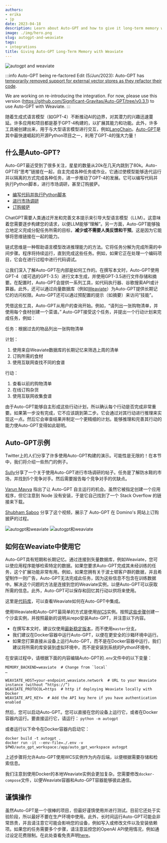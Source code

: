 ```yaml
---
authors:
- erika
- jp
date: 2023-04-18
description: Learn about Auto-GPT and how to give it long-term memory with Weaviate!
image: ./img/hero.png
slug: autogpt-and-weaviate
tags:
- integrations
title: Giving Auto-GPT Long-Term Memory with Weaviate
---
```


![autogpt and weaviate](./img/hero.png)

<!-- truncate -->

:::info Auto-GPT being re-factored
Edit (5/Jun/2023): Auto-GPT has [temporarily removed support for external vector stores as they refactor their code](https://github.com/Significant-Gravitas/Auto-GPT/blob/60ac0c4da15930d5e40af87fba6248ec37a951ee/BULLETIN.md?plain=1#L27).

We are working on re-introducing the integration. For now, please use this version (https://github.com/Significant-Gravitas/Auto-GPT/tree/v0.3.1) to use Auto-GPT with Weaviate.
:::

随着生成式语言模型（如GPT-4）不断推动AI的边界，对其潜力的兴趣迅速蔓延。许多应用和项目都是基于GPT-4构建的，以扩展其能力和功能。此外，许多工具被创建出来，用于与大型语言模型进行交互，例如[LangChain](https://python.langchain.com/en/latest/)。[Auto-GPT](https://github.com/Torantulino/Auto-GPT)是其中最快速崛起的开源Python项目之一，利用了GPT-4的强大力量！

## 什么是Auto-GPT?
Auto-GPT最近受到了很多关注，星星的数量从20k在几天内跳到了80k。Auto-GPT将“思考”链接在一起，自主完成各种任务或作业。它通过使模型能够迭代运行并以隔离的方式完成各种任务，进一步推动了GPT-4的发展。它可以编写代码并执行Python脚本，进行市场调研，甚至订购披萨。

- [编写代码并执行Python脚本](https://twitter.com/SigGravitas/status/1642181498278408193?ref_src=twsrc%5Etfw%7Ctwcamp%5Etweetembed%7Ctwterm%5E1642181498278408193%7Ctwgr%5Eaa2e51a2fc46f95cf982d6baa333a4ea14d1b264%7Ctwcon%5Es1_&ref_url=https%3A%2F%2Fcdn.embedly.com%2Fwidgets%2Fmedia.html%3Ftype%3Dtext2Fhtmlkey%3Da19fcc184b9711e1b4764040d3dc5c07schema%3Dtwitterurl%3Dhttps3A%2F%2Ftwitter.com%2FSigGravitas%2Fstatus%2F1642181498278408193image%3Dhttps3A%2F%2Fi.embed.ly%2F1%2Fimage3Furl3Dhttps253A252F252Fabs.twimg.com252Ferrors252Flogo46x38.png26key3Da19fcc184b9711e1b4764040d3dc5c07)
- [进行市场调研](https://twitter.com/BoucherNicolas/status/1646250166834307072)
- [订购披萨](https://twitter.com/Saboo_Shubham_/status/1646739277328314368)

ChatGPT需要人类通过开发和完善文本提示来引导大型语言模型（LLM）。这意味着您需要逐步构建您的请求，以便LLM能够“理解”。另一方面，Auto-GPT能够独立地定义完成分配任务所需的目标，**减少或不需要人类反馈和干预**。这是因为它能够将思维链接在一起的能力。

链式思维是一种帮助语言模型改进推理能力的方法。它将任务分解为完成所需的中间步骤。程序将持续运行，直到完成这些任务。例如，如果它正在处理一个编码项目，它会在进行过程中进行代码调试。

让我们深入了解Auto-GPT在内部是如何工作的。在撰写本文时，Auto-GPT使用GPT-4（或可选的GPT-3.5）进行文本生成，并使用GPT-3.5进行文件存储和摘要。在配置时，Auto-GPT会提供一系列工具，如代码执行器、谷歌搜索API或计算器。此外，还可以通过向量数据库（例如[Weaviate](https://weaviate.io/)）为Auto-GPT提供长期记忆的访问权限。Auto-GPT还可以通过预配置的提示（如摘要）来访问“技能”。

凭借这些工具，Auto-GPT从用户的查询开始。例如，“请列出一张购物清单，并使用每个食材创建一个菜谱。” Auto-GPT接受这个任务，并提出一个行动计划来完成任务，例如：

任务：根据过去的物品列出一张购物清单

计划：
1. 使用来自Weaviate数据库的长期记忆来筛选上周的清单
2. 订购所需的食材
3. 使用互联网查找不同的食谱

行动：
1. 查看以前的购物清单
2. 在线订购杂货
3. 使用互联网收集食谱

由于Auto-GPT能够自主形成这些行动计划，所以确认每个行动是否完成非常重要。如果第一步没有完成，它不应该跳到第二步。它会通过对其行动进行推理来实现这一点。然后它会审查结果并制定一个更精细的计划。能够推理和完善其行动的能力使Auto-GPT变得如此聪明。

## Auto-GPT示例
Twitter上的人们分享了许多使用Auto-GPT构建的演示。可能性是无限的！在本节中，我们将介绍一些热门的例子。

[Sully](https://twitter.com/SullyOmarr/status/1645205292756418562)分享了一个关于使用Auto-GPT进行市场调研的帖子。任务是了解防水鞋的市场，并找到5个竞争对手。然后需要报告每个竞争对手的优缺点。

[Varun Mayya](https://twitter.com/VarunMayya/status/1643902198164717569) 指出了让 Auto-GPT 自主运行的机会。虽然它被指定创建一个应用程序，但它注意到 Node 没有安装，于是它自己找到了一个 Stack Overflow 的链接来下载。

[Shubham Saboo](https://twitter.com/Saboo_Shubham_/status/1646739277328314368) 分享了这个视频，展示了 Auto-GPT 在 Domino's 网站上订购披萨的过程。

![autogpt和weaviate](./img/Weaviate-auto-gpt-dark.png#gh-dark-mode-only)
![autogpt和weaviate](./img/Weaviate-auto-gpt-light.png#gh-light-mode-only)

## 如何在Weaviate中使用它

Auto-GPT具有短期和长期记忆。通过连接到矢量数据库，例如Weaviate，您可以使应用程序能够检索特定的数据。如果您要求Auto-GPT完成其未经训练的任务，这个扩展功能非常有用。例如，如果您拥有关于波士顿客户群的数据，并且希望制作一则广告，Auto-GPT无法完成此任务，因为这些信息不包含在训练数据中。解决这个问题的方法是连接到您的Weaviate实例，以便Auto-GPT可以获取所需的信息。此外，Auto-GPT可以保存和回忆其行动以供将来使用。

这里是[代码库](https://github.com/Significant-Gravitas/Auto-GPT/blob/v0.3.1/autogpt/memory/weaviate.py)，可以查看Weaviate如何在Auto-GPT中集成。

使用Weaviate和Auto-GPT最简单的方式是使用[WCS](https://console.weaviate.cloud)实例。按照[这些步骤](https://weaviate.io/developers/wcs/quickstart#create-a-weaviate-cluster)创建一个沙盒实例，并按照最新的说明从repo安装Auto-GPT，并注意以下内容。
- 在撰写本文时，建议仅使用[最新稳定版本](https://github.com/Significant-Gravitas/Auto-GPT/releases/latest)，而不使用`master`分支。
- 我们建议在Docker容器中运行Auto-GPT，以便在更安全的沙箱环境中运行。
- 如果您打算直接从设备上运行Auto-GPT，而不是在Docker容器中运行，我们建议将所需的库安装到虚拟环境中，而不是安装到系统的Python环境中。

在安装过程中，请根据下面的内容编辑Auto-GPT的`.env`文件中的以下变量：

```
MEMORY_BACKEND=weaviate  # Change from `local`
…

WEAVIATE_HOST=your-endpoint.weaviate.network  # URL to your Weaviate instance (without “https://”)
WEAVIATE_PROTOCOL=https  # http if deploying Weaviate locally with Docker
WEAVIATE_API_KEY=  # Add the API key here if you have authentication enabled
```

然后，您可以启动Auto-GPT。您可以直接在您的设备上运行它，或者在Docker容器内运行。要直接运行它，请运行：
`python -m autogpt`

或者运行以下命令在Docker容器内启动它：

```
docker build -t autogpt .
docker run -it --env-file=./.env -v $PWD/auto_gpt_workspace:/app/auto_gpt_workspace autogpt
```

上述步骤将允许Auto-GPT使用WCS实例作为内存后端，以便根据需要存储和检索信息。

我们注意到使用Docker的本地Weaviate实例会更加复杂。您需要修改`docker-compose`文件，以便Weaviate容器和Auto-GPT容器能够彼此通信。

## 谨慎操作

虽然Auto-GPT是一个很棒的项目，但最好谨慎使用并进行测试。目前它还处于实验阶段，所以最好不要在生产环境中使用。此外，长时间运行Auto-GPT可能会非常昂贵，并且请注意它可能会影响您的设备，例如写入或修改文件以及安装依赖项。如果您的任务需要多个步骤，请注意监控您的OpenAI API使用情况，例如通过设定花费限制。在此处查看免责声明[here](https://github.com/Significant-Gravitas/Auto-GPT#-disclaimer)。



<WhatNext />